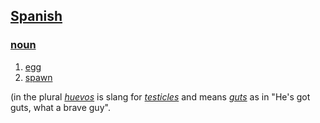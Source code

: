 == [[Spanish]] ==
=== [[noun]] ===
# [[egg]]
# [[spawn]]

(in the plural ''[[huevos]]'' is slang for ''[[testicle]]s'' and means ''[[gut]]s'' as in "He's got guts, what a brave guy".